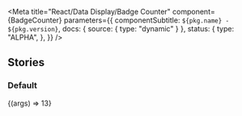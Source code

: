 

<Meta
  title="React/Data Display/Badge Counter"
  component={BadgeCounter}
  parameters={{
    componentSubtitle: `${pkg.name} - ${pkg.version}`,
    docs: { source: { type: "dynamic" } },
    status: {
      type: "ALPHA",
    },
  }}
/>

<Description markdown={readme} />

## Stories

### Default

<Canvas>
  <Story name="Default">{(args) => <BadgeCounter {...args}>13</BadgeCounter>}</Story>
</Canvas>

<ArgsTable of={BadgeCounter} />
